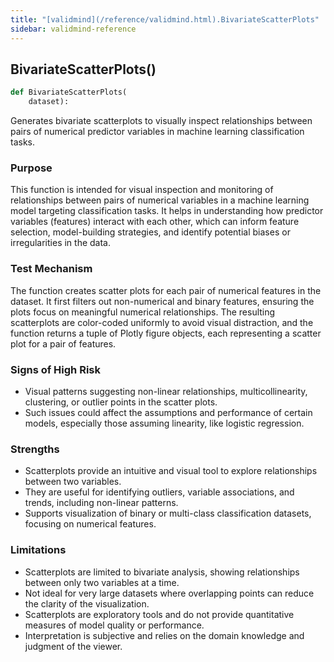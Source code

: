 ```yaml
---
title: "[validmind](/reference/validmind.html).BivariateScatterPlots"
sidebar: validmind-reference
---
```


## BivariateScatterPlots[()]{.muted}

<!-- function.qmd.jinja2 - function signature -->

```python
def BivariateScatterPlots(
    dataset):
```

Generates bivariate scatterplots to visually inspect relationships between pairs of numerical predictor variables in machine learning classification tasks.

### Purpose

This function is intended for visual inspection and monitoring of relationships between pairs of numerical variables in a machine learning model targeting classification tasks. It helps in understanding how predictor variables (features) interact with each other, which can inform feature selection, model-building strategies, and identify potential biases or irregularities in the data.

### Test Mechanism

The function creates scatter plots for each pair of numerical features in the dataset. It first filters out non-numerical and binary features, ensuring the plots focus on meaningful numerical relationships. The resulting scatterplots are color-coded uniformly to avoid visual distraction, and the function returns a tuple of Plotly figure objects, each representing a scatter plot for a pair of features.

### Signs of High Risk

- Visual patterns suggesting non-linear relationships, multicollinearity, clustering, or outlier points in the scatter plots.
- Such issues could affect the assumptions and performance of certain models, especially those assuming linearity, like logistic regression.

### Strengths

- Scatterplots provide an intuitive and visual tool to explore relationships between two variables.
- They are useful for identifying outliers, variable associations, and trends, including non-linear patterns.
- Supports visualization of binary or multi-class classification datasets, focusing on numerical features.

### Limitations

- Scatterplots are limited to bivariate analysis, showing relationships between only two variables at a time.
- Not ideal for very large datasets where overlapping points can reduce the clarity of the visualization.
- Scatterplots are exploratory tools and do not provide quantitative measures of model quality or performance.
- Interpretation is subjective and relies on the domain knowledge and judgment of the viewer.

